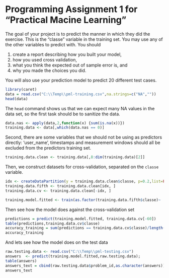Programming Assignment 1 for "Practical Macine Learning"
========================================================

The goal of your project is to predict the manner in which they did the exercise. This is the "classe" variable in the training set. You may use any of the other variables to predict with. You should 

 1. create a report describing how you built your model, 
 2. how you used cross validation, 
 3. what you think the expected out of sample error is, and 
 4. why you made the choices you did. 
 
You will also use your prediction model to predict 20 different test cases.

```r
library(caret)
data = read.csv("C:\\Temp\\pml-training.csv",na.strings=c("NA",""))
head(data)
```

The `head` command shows us that we can expect many NA values in the data set, so the first task should be to sanitize the data.

```r
data.nas <- apply(data,2,function(x) {sum(is.na(x))})
training.data <- data[,which(data.nas == 0)]
```

Second, there are some variables that we should not be using as predictors directly: 'user_name', timestamps and measurement windows should all be excluded from the predictors training set.

```r
training.data.clean <- training.data[,8:dim(training.data)[2]]
```

Then, we construct datasets for cross-validation, separated on the `classe` variable.

```r
idx <- createDataPartition(y = training.data.clean$classe, p=0.2,list=FALSE)
training.data.fifth <- training.data.clean[idx, ]
training.data.cv <- training.data.clean[-idx, ]
```

```r
training.model.fitted <- train(as.factor(training.data.fifth$classe)~ .,data=training.data.fifth,  preProcess=c("pca"),  method="rf",prox=TRUE, trControl = trainControl(method = "cv", number = 4, allowParallel=F))
```

Then see how the model does against the cross-validation set

```r
predictions = predict(training.model.fitted, training.data.cv[-60])
table(predictions,training.data.cv$classe)
accuracy_training = sum(predictions == training.data.cv$classe)/length(predictions)
accuracy_training
```

And lets see how the model does on the test data

```r
raw.testing.data <- read.csv("C:\\Temp\\pml-testing.csv")
answers  <- predict(training.model.fitted,raw.testing.data);
table(answers)
answers_text = cbind(raw.testing.data$problem_id,as.character(answers))
answers_text
```

